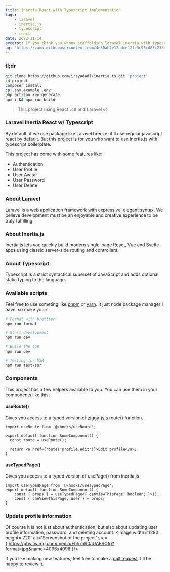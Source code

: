 ```yaml
---
title: Inertia React with Typescript implementation
tags:
    - laravel
    - inertia.js
    - typescript
    - react
date: 2022-11-14
excerpt: If you think you wanna scaffolding laravel inertia with typescript, this is the right place for you.
og: 'https://camo.githubusercontent.com/4e30ab2e12adce12fc5c96cd83c2334a6077c21bb57c6f116f44a29054b71ce4/68747470733a2f2f7062732e7477696d672e636f6d2f6d656469612f466868376e523061554145534f66713f666f726d61743d6a7067266e616d653d343039367834303936'
---
```


### tl;dr

```bash
git clone https://github.com/irsyadadl/inertia.ts.git 'project'
cd project
composer install
cp .env.example .env
php artisan key:generate
npm i && npm run build
```

> This project using React `v18` and Laravel `v9`

### Laravel Inertia React w/ Typescript

By default, if we use package like Laravel breeze, it'll use regular javascript react by default. But this project is for you who want to use inertia.js with typescript boilerplate.

This project has come with some features like:
- Authentication
- User Profile
- User Avatar
- User Password
- User Delete

### About Laravel

Laravel is a web application framework with expressive, elegant syntax. We believe development must be an enjoyable and creative experience to be truly fulfilling.

### About Inertia.js

Inertia.js lets you quickly build modern single-page React, Vue and Svelte apps using classic server-side routing and controllers.

### About Typescript

Typescript is a strict syntactical superset of JavaScript and adds optional static typing to the language.

### Available scripts

Feel free to use someting like [pnpm](https://pnpm.io/) or [yarn](https://yarnpkg.com/). It just node package manager I have, so make yours.

```bash
# Format with prettier
npm run format

# Start development
npm run dev

# Build the app
npm run dev

# Testing for SSR
npm run test-ssr
```

### Components
This project has a few helpers available to you. You can use them in your components like this:

#### useRoute()
Gives you access to a typed version of [ziggy-js's](https://github.com/tighten/ziggy) route() function.

```tsx
import useRoute from '@/hooks/useRoute';

export default function SomeComponent() {
  const route = useRoute();

  return <a href={route('profile.edit')}>Edit profile</a>;
}
```

#### useTypedPage()
Gives you access to a typed version of usePage() from inertia.js
```tsx
import useTypedPage from '@/hooks/useTypedPage';
export default function SomeComponent() {
    const { props } = useTypedPage<{ canViewThisPage: boolean; }>();
    const { canViewThisPage, user } = props;
}
```
### Update profile information
Of course it is not just about authentication, but also about updating user profile information, password, and deleting account.
<Image width='1280' height='720' alt='Screenshot of the project' src={'https://pbs.twimg.com/media/Fhh7nR0aUAESOfq?format=jpg&name=4096x4096'}/>

If you like making new features, feel free to make a [pull request](https://github.com/irsyadadl/inertia.ts). I'll be happy to review it.